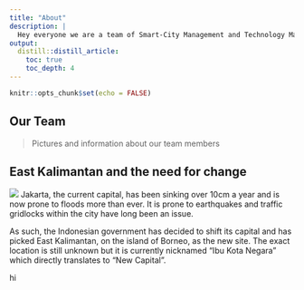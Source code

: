 ```yaml
---
title: "About"
description: |
  Hey everyone we are a team of Smart-City Management and Technology Majors from Singapore Management University! This website documents our journey through developing a report and proposing recommendations for Indonesia's New National Capital Development Plan. Hope you enjoy!
output: 
  distill::distill_article:
    toc: true
    toc_depth: 4
---
```


```r
knitr::opts_chunk$set(echo = FALSE)
```

## Our Team

> Pictures and information about our team members

## East Kalimantan and the need for change

![](img/east_kalimantan.jpg)
Jakarta, the current capital, has been sinking over 10cm a year and is now prone to floods more than ever. It is prone to earthquakes and traffic gridlocks within the city have long been an issue.

As such, the Indonesian government has decided to shift its capital and has picked East Kalimantan, on the island of Borneo, as the new site. The exact location is still unknown but it is currently nicknamed “Ibu Kota Negara” which directly translates to “New Capital”.

hi 
